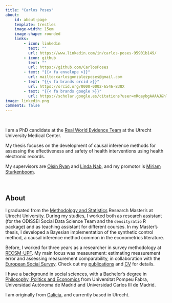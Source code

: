 ```yaml
---
title: "Carlos Poses"
about:
    id: about-page
    template: trestles
    image-width: 15em
    image-shape: rounded
    links:
        - icon: linkedin
          text: ""
          url: https://www.linkedin.com/in/carlos-poses-95901b149/
        - icon: github
          text: ""
          url: https://github.com/CarlosPoses
        - text: "{{< fa envelope >}}"
          url: mailto:carlosgonzalezposes@gmail.com
        - text: "{{< fa brands orcid >}}"
          url: https://orcid.org/0000-0002-6546-838X
        - text: "{{< fa brands google >}}" 
          url: https://scholar.google.es/citations?user=mRqeybgAAAAJ&hl=es&oi=ao
image: linkedin.png
comments: false
---
```


::: {#about-page}

<br>

I am a PhD candidate at the [Real World Evidence Team](https://research.umcutrecht.nl/research-groups/real-world-evidence-group/) at the Utrecht University Medical Center. 

My thesis focuses on the development of causal inference methods for assessing the effectiveness and safety of health interventions using health electronic records.

My supervisors are [Oisín Ryan](https://oisinryan.org) and [Linda Nab](https://github.com/LindaNab), and my promotor is [Miriam Sturkenboom](https://www.umcutrecht.nl/en/research/researchers/sturkenboom-miriam).

:::

::: column-body
<br>

## About

I graduated from the [Methodology and Statistics](https://www.uu.nl/en/masters/methodology-and-statistics-behavioural-biomedical-and-social-sciences) Research Master's at Utrecht University. During my studies, I worked both as research assistant (for the ODISSEI Social Data Science Team and the `densityratio` R package) and as teaching assistant for different courses. In my Master's thesis, I developed a Bayesian implementation of the synthetic control method, a causal inference method common in the econometrics literature.

Before, I worked for three years as a researcher in survey methodology at [RECSM-UPF](https://www.upf.edu/web/survey). My main focus was measurement: estimating measurement error and assessing measurement comparability, in collaboration with the [European Social Survey](https://www.europeansocialsurvey.org/methodology/ess-methodology/data-quality-assessment). Check out my [publications](publications.qmd) and [CV](CV_CarlosGPoses.pdf) for details.

I have a background in social sciences, with a Bachelor's degree in [Philosophy, Politics and Economics](https://www.upf.edu/web/graus/grau-filosofia-politica-economia) from Universitat Pompeu Fabra, Universidad Autónoma de Madrid and Universidad Carlos III de Madrid.

I am originally from [Galicia](https://en.wikipedia.org/wiki/Galicia_(Spain)), and currently based in Utrecht.
:::
